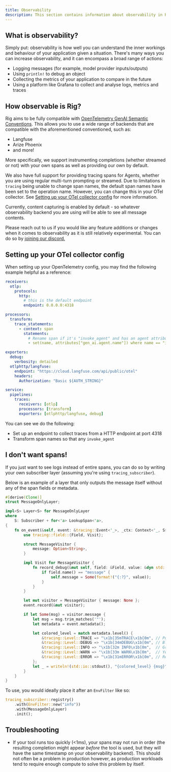 ```yaml
---
title: Observability
description: This section contains information about observability in Rig.
---
```


## What is observability?

Simply put: observability is how well you can understand the inner workings and behaviour of your application given a situation. There's many ways you can increase observability, and it can encompass a broad range of actions:

- Logging messages (for example, model provider inputs/outputs)
- Using `println!` to debug an object
- Collecting the metrics of your application to compare in the future
- Using a platform like Grafana to collect and analyse logs, metrics and traces

## How observable is Rig?

Rig aims to be fully compatible with [OpenTelemetry GenAI Semantic Conventions](https://opentelemetry.io/docs/specs/semconv/gen-ai/). This allows you to use a wide range of backends that are compatible with the aforementioned conventioned, such as:
- Langfuse
- Arize Phoenix
- and more!

More specifically, we support instrumenting completions (whether streamed or not) with your own spans as well as providing our own by default.

We also have full support for providing tracing spans for Agents, whether you are using regular multi-turn prompting or streamed. Due to limitations in `tracing` being unable to change span names, the default span names have been set to the operation name. However, you can change this in your OTel collector. See [Setting up your OTel collector config](#setting-up-your-otel-collector-config) for more information.

Currently, content capturing is enabled by default - so whatever observability backend you are using will be able to see all message contents.

Please reach out to us if you would like any feature additions or changes when it comes to observability as it is still relatively experimental. You can do so by [joining our discord.](discord.gg/playgrounds)

## Setting up your OTel collector config

When setting up your OpenTelemetry config, you may find the following example helpful as a reference:
```yaml
receivers:
  otlp:
    protocols:
      http:
        # this is the default endpoint
        endpoint: 0.0.0.0:4318

processors:
  transform:
    trace_statements:
      - context: span
        statements:
          # Rename span if it's "invoke_agent" and has an agent attribute
          - set(name, attributes["gen_ai.agent.name"]) where name == "invoke_agent" and attributes["gen_ai.agent.name"] != nil

exporters:
  debug:
    verbosity: detailed
  otlphttp/langfuse:
    endpoint: "https://cloud.langfuse.com/api/public/otel"
    headers:
      Authorization: "Basic ${AUTH_STRING}"

service:
  pipelines:
    traces:
      receivers: [otlp]
      processors: [transform]
      exporters: [otlphttp/langfuse, debug]
```

You can see we do the following:
- Set up an endpoint to collect traces from a HTTP endpoint at port 4318
- Transform span names so that any `invoke_agent`

## I don't want spans!
If you just want to see logs instead of entire spans, you can do so by writing your own subscriber layer (assuming you're using `tracing_subscriber`).

Below is an example of a layer that only outputs the message itself without any of the span fields or metadata.

```rust
#[derive(Clone)]
struct MessageOnlyLayer;

impl<S> Layer<S> for MessageOnlyLayer
where
    S: Subscriber + for<'a> LookupSpan<'a>,
{
    fn on_event(&self, event: &tracing::Event<'_>, _ctx: Context<'_, S>) {
        use tracing::field::{Field, Visit};

        struct MessageVisitor {
            message: Option<String>,
        }

        impl Visit for MessageVisitor {
            fn record_debug(&mut self, field: &Field, value: &dyn std::fmt::Debug) {
                if field.name() == "message" {
                    self.message = Some(format!("{:?}", value));
                }
            }
        }

        let mut visitor = MessageVisitor { message: None };
        event.record(&mut visitor);

        if let Some(msg) = visitor.message {
            let msg = msg.trim_matches('"');
            let metadata = event.metadata();

            let colored_level = match metadata.level() {
                &tracing::Level::TRACE => "\x1b[35mTRACE\x1b[0m", // Purple
                &tracing::Level::DEBUG => "\x1b[34mDEBUG\x1b[0m", // Blue
                &tracing::Level::INFO => "\x1b[32m INFO\x1b[0m",  // Green
                &tracing::Level::WARN => "\x1b[33m WARN\x1b[0m",  // Yellow
                &tracing::Level::ERROR => "\x1b[31mERROR\x1b[0m", // Red
            };
            let _ = writeln!(std::io::stdout(), "{colored_level} {msg}");
        }
    }
}
```

To use, you would ideally place it after an `EnvFilter` like so:

```rust
tracing_subscriber::registry()
    .with(EnvFilter::new("info"))
    .with(MessageOnlyLayer)
    .init();
```

## Troubleshooting
- If your tool runs too quickly (<1ms), your spans may not run in order (the resulting completion might appear *before* the tool is used, but they will have the same timestamp on your observability backend). This should not often be a problem in production however, as production workloads tend to require enough compute to solve this problem by itself.

